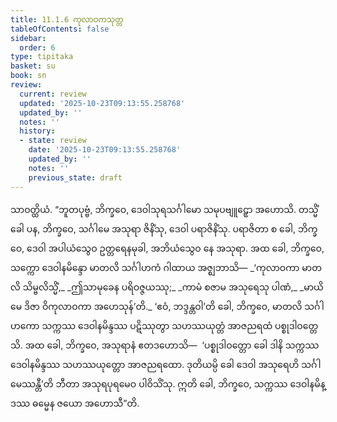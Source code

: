 ```yaml
---
title: 11.1.6 ကုလာဝကသုတ္တ
tableOfContents: false
sidebar:
  order: 6
type: tipitaka
basket: su
book: sn
review:
  current: review
  updated: '2025-10-23T09:13:55.258768'
  updated_by: ''
  notes: ''
  history:
  - state: review
    date: '2025-10-23T09:13:55.258768'
    updated_by: ''
    notes: ''
    previous_state: draft
---
```



<ReviewStatus review={frontmatter.review} showDetails={true} />

<HypothesisAnnotation frontmatter={frontmatter} />

<DynamicBreadcrumb />

<Division number="252" book="sn" e="ch" v="18" p="317">

<Paragraph number="1588" book="sn">
သာဝတ္ထိယံ. “ဘူတပုဗ္ဗံ, ဘိက္ခဝေ, ဒေဝါသုရသင်္ဂါမော သမုပဗျူဠှော အဟောသိ. တသ္မိံ ခေါ ပန, ဘိက္ခဝေ, သင်္ဂါမေ အသုရာ ဇိနိံသု, ဒေဝါ ပရာဇိနိံသု. ပရာဇိတာ စ ခေါ, ဘိက္ခဝေ, ဒေဝါ အပါယံသွေဝ ဥတ္တရေနမုခါ, အဘိယံသွေဝ နေ အသုရာ. အထ ခေါ, ဘိက္ခဝေ, သက္ကော ဒေဝါနမိန္ဒော မာတလိ သင်္ဂါဟကံ ဂါထာယ အဇ္ဈဘာသိ—
</Paragraph>

<Paragraph number="1589" type="verses" book="sn">
_‘ကုလာဝကာ မာတလိ သိမ္ဗလိသ္မိံ,_  
_ဤသာမုခေန ပရိဝဇ္ဇယဿု;_  
_ကာမံ စဇာမ အသုရေသု ပါဏံ,_  
_မာယိမေ ဒိဇာ ဝိကုလာဝကာ အဟေသုန်’တိ._  

</Paragraph>

<Paragraph number="1590" book="sn">
‘ဧဝံ, ဘဒ္ဒန္တဝါ’တိ ခေါ, ဘိက္ခဝေ, မာတလိ သင်္ဂါဟကော သက္ကဿ ဒေဝါနမိန္ဒဿ ပဋိဿုတွာ သဟဿယုတ္တံ အာဇညရထံ ပစ္စုဒါဝတ္တေသိ. အထ ခေါ, ဘိက္ခဝေ, အသုရာနံ ဧတဒဟောသိ—  ‘ပစ္စုဒါဝတ္တော ခေါ ဒါနိ သက္ကဿ ဒေဝါနမိန္ဒဿ သဟဿယုတ္တော အာဇညရထော. ဒုတိယမ္ပိ ခေါ ဒေဝါ အသုရေဟိ သင်္ဂါမေဿန္တီ’တိ ဘီတာ အသုရပုရမေဝ ပါဝိသိံသု. ဣတိ ခေါ, ဘိက္ခဝေ, သက္ကဿ ဒေဝါနမိန္ဒဿ ဓမ္မေန ဇယော အဟောသီ”တိ.
</Paragraph>
</Division>